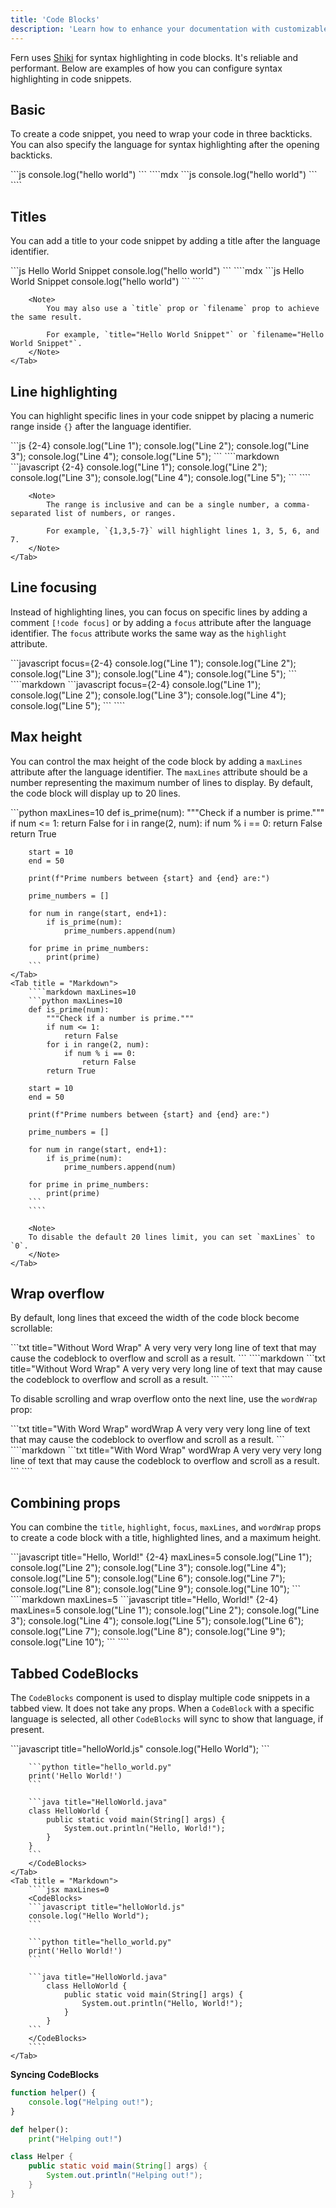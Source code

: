 ```yaml
---
title: 'Code Blocks'
description: 'Learn how to enhance your documentation with customizable code blocks featuring syntax highlighting, line highlighting, focusing, and more.'
---
```


Fern uses [Shiki](https://shiki.matsu.io/) for syntax highlighting in code blocks. 
It's reliable and performant. Below are examples of how you can configure syntax highlighting in code snippets.

## Basic

To create a code snippet, you need to wrap your code in three backticks. 
You can also specify the language for syntax highlighting after the opening backticks.

<Tabs>
    <Tab title="Example">
        ```js
        console.log("hello world")
        ```
    </Tab>
    <Tab title="Markdown">
        ````mdx
        ```js
        console.log("hello world")
        ```
        ````
    </Tab>
</Tabs>


## Titles

You can add a title to your code snippet by adding a title after the language identifier.

<Tabs>
    <Tab title="Example">
        ```js Hello World Snippet
        console.log("hello world")
        ```
    </Tab>
    <Tab title="Markdown">
        ````mdx
        ```js Hello World Snippet
        console.log("hello world")
        ```
        ````

        <Note>
            You may also use a `title` prop or `filename` prop to achieve the same result. 
            
            For example, `title="Hello World Snippet"` or `filename="Hello World Snippet"`.
        </Note>
    </Tab>
</Tabs>

## Line highlighting

You can highlight specific lines in your code snippet by placing a numeric range inside `{}` 
after the language identifier.

<Tabs>
    <Tab title="Example">
        ```js {2-4}
        console.log("Line 1");
        console.log("Line 2");
        console.log("Line 3");
        console.log("Line 4");
        console.log("Line 5");
        ```
    </Tab>
    <Tab title = "Markdown">
        ````markdown
        ```javascript {2-4}
        console.log("Line 1");
        console.log("Line 2");
        console.log("Line 3");
        console.log("Line 4");
        console.log("Line 5");
        ```
        ````

        <Note>
            The range is inclusive and can be a single number, a comma-separated list of numbers, or ranges.

            For example, `{1,3,5-7}` will highlight lines 1, 3, 5, 6, and 7.
        </Note>
    </Tab>
</Tabs>

## Line focusing

Instead of highlighting lines, you can focus on specific lines by adding a comment `[!code focus]` or by adding a 
`focus` attribute after the language identifier. The `focus` attribute works the same way as the `highlight` attribute.

<Tabs>
    <Tab title="Example">
        ```javascript focus={2-4}
        console.log("Line 1");
        console.log("Line 2");
        console.log("Line 3");
        console.log("Line 4");
        console.log("Line 5");
        ```
    </Tab>
    <Tab title = "Markdown">
        ````markdown
        ```javascript focus={2-4}
        console.log("Line 1");
        console.log("Line 2");
        console.log("Line 3");
        console.log("Line 4");
        console.log("Line 5");
        ```
        ````
    </Tab>
</Tabs>

## Max height

You can control the max height of the code block by adding 
a `maxLines` attribute after the language identifier. The 
`maxLines` attribute should be a number representing the maximum 
number of lines to display. By default, the code block will display up to 20 lines.

<Tabs>
    <Tab title="Example">
        ```python maxLines=10
        def is_prime(num):
            """Check if a number is prime."""
            if num <= 1:
                return False
            for i in range(2, num):
                if num % i == 0:
                    return False
            return True

        start = 10
        end = 50

        print(f"Prime numbers between {start} and {end} are:")

        prime_numbers = []

        for num in range(start, end+1):
            if is_prime(num):
                prime_numbers.append(num)

        for prime in prime_numbers:
            print(prime)
        ```
    </Tab>
    <Tab title = "Markdown">
        ````markdown maxLines=10
        ```python maxLines=10
        def is_prime(num):
            """Check if a number is prime."""
            if num <= 1:
                return False
            for i in range(2, num):
                if num % i == 0:
                    return False
            return True

        start = 10
        end = 50

        print(f"Prime numbers between {start} and {end} are:")

        prime_numbers = []

        for num in range(start, end+1):
            if is_prime(num):
                prime_numbers.append(num)

        for prime in prime_numbers:
            print(prime)
        ```
        ````

        <Note>
        To disable the default 20 lines limit, you can set `maxLines` to `0`.
        </Note>
    </Tab>
</Tabs>

## Wrap overflow

By default, long lines that exceed the width of the code block become scrollable:

<Tabs>
<Tab title="Example">
```txt title="Without Word Wrap"
A very very very long line of text that may cause the codeblock to overflow and scroll as a result. 
```
</Tab>
<Tab title="Markdown">
````markdown
```txt title="Without Word Wrap"
A very very very long line of text that may cause the codeblock to overflow and scroll as a result. 
```
````
</Tab>
</Tabs>

To disable scrolling and wrap overflow onto the next line, use the `wordWrap` prop:

<Tabs>
<Tab title="Example">
```txt title="With Word Wrap" wordWrap
A very very very long line of text that may cause the codeblock to overflow and scroll as a result. 
```
</Tab>
<Tab title="Markdown">
````markdown
```txt title="With Word Wrap" wordWrap
A very very very long line of text that may cause the codeblock to overflow and scroll as a result. 
```
````
</Tab>
</Tabs>


## Combining props

You can combine the `title`, `highlight`, `focus`, `maxLines`, and `wordWrap`
props to create a code block with a title, highlighted lines, 
and a maximum height.

<Tabs>
    <Tab title="Example">
        ```javascript title="Hello, World!" {2-4} maxLines=5
        console.log("Line 1");
        console.log("Line 2");
        console.log("Line 3");
        console.log("Line 4");
        console.log("Line 5");
        console.log("Line 6");
        console.log("Line 7");
        console.log("Line 8");
        console.log("Line 9");
        console.log("Line 10");
        ```
    </Tab>
    <Tab title = "Markdown">
        ````markdown maxLines=5
        ```javascript title="Hello, World!" {2-4} maxLines=5
        console.log("Line 1");
        console.log("Line 2");
        console.log("Line 3");
        console.log("Line 4");
        console.log("Line 5");
        console.log("Line 6");
        console.log("Line 7");
        console.log("Line 8");
        console.log("Line 9");
        console.log("Line 10");
        ```
        ````
    </Tab>
</Tabs>


## Tabbed CodeBlocks

The `CodeBlocks` component is used to display multiple code snippets in a tabbed view. It does not take any props. When a `CodeBlock` with a specific language is selected, all other `CodeBlocks` will sync to show that language, if present. 

<Tabs>
    <Tab title="Example">
        <CodeBlocks>
        ```javascript title="helloWorld.js"
        console.log("Hello World");
        ```

        ```python title="hello_world.py"
        print('Hello World!')
        ```

        ```java title="HelloWorld.java"
        class HelloWorld {
            public static void main(String[] args) {
                System.out.println("Hello, World!");
            }
        }
        ```
        </CodeBlocks>
    </Tab>
    <Tab title = "Markdown">
        ````jsx maxLines=0
        <CodeBlocks>
        ```javascript title="helloWorld.js"
        console.log("Hello World");
        ```

        ```python title="hello_world.py"
        print('Hello World!')
        ```

        ```java title="HelloWorld.java"
            class HelloWorld {
                public static void main(String[] args) {
                    System.out.println("Hello, World!");
                }
            }
        ```
        </CodeBlocks>
        ````
    </Tab>
</Tabs>

**Syncing CodeBlocks**
<CodeBlocks>
```javascript title="helper.js"
function helper() {
    console.log("Helping out!");
}
```

```python title="helper.py"
def helper():
    print("Helping out!")
```

```java title="Helper.java"
class Helper {
    public static void main(String[] args) {
        System.out.println("Helping out!");
    }
}
```
</CodeBlocks>
